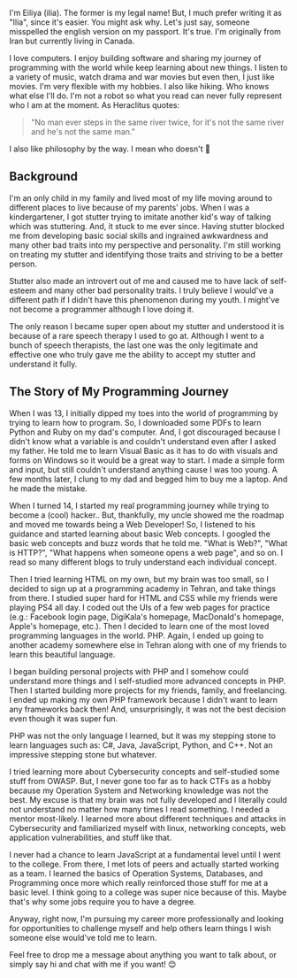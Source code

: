 
I'm Eiliya (ilia). The former is my legal name! But, I much prefer writing it as "Ilia", since it's easier.
You might ask why. Let's just say, someone misspelled the english version on my passport. It's true. I'm originally from
Iran but currently living in Canada.

I love computers. I enjoy building software and sharing my journey of programming with the world while keep
learning about new things. I listen to a variety of music, watch drama and war movies but even then, I just like movies.
I'm very flexible with my hobbies. I also like hiking. Who knows what else I'll do. I'm not a robot so what you read can
never fully represent who I am at the moment. As Heraclitus quotes:

> "No man ever steps in the same river twice, for it's not the same river and he's not the same man."

I also like philosophy by the way. I mean who doesn't 🤗

## Background
I'm an only child in my family and lived most of my life moving around to different places to live because of my parents' jobs.
When I was a kindergartener, I got stutter trying to imitate another kid's way of talking which was stuttering. And,
it stuck to me ever since. Having stutter blocked me from developing basic social skills and ingrained awkwardness and many
other bad traits into my perspective and personality. I'm still working on treating my stutter and identifying those traits and striving
to be a better person.

Stutter also made an introvert out of me and caused me to have lack of self-esteem and many other bad personality traits.
I truly believe I would've a different path if I didn't have this phenomenon during my youth. I might've not become a programmer
although I love doing it.

The only reason I became super open about my stutter and understood it is because of a rare speech therapy I used to go at.
Although I went to a bunch of speech therapists, the last one was the only legitimate and effective one who truly gave me
the ability to accept my stutter and understand it fully.

## The Story of My Programming Journey
When I was 13, I initially dipped my toes into the world of programming by trying to learn how to program. So,
I downloaded some PDFs to learn Python and Ruby on my dad's computer. And, I got discouraged because I didn't know what a variable
is and couldn't understand even after I asked my father. He told me to learn Visual Basic as it has to do with visuals and
forms on Windows so it would be a great way to start. I made a simple form and input, but still couldn't understand anything
cause I was too young. A few months later, I clung to my dad and begged him to buy me a laptop. And he made the mistake.

When I turned 14, I started my real programming journey while trying to become a (cool) hacker.. But, thankfully,
my uncle showed me the roadmap and moved me towards being a Web Developer! So, I listened to his guidance and
started learning about basic Web concepts. I googled the basic web concepts and buzz words that he told me.
"What is Web?", "What is HTTP?", "What happens when someone opens a web page", and so on. I read so many different blogs
to truly understand each individual concept.

Then I tried learning HTML on my own, but my brain was too small, so I decided to sign up at a programming academy in
Tehran, and take things from there. I studied super hard for HTML and CSS while my friends were playing PS4 all day.
I coded out the UIs of a few web pages for practice (e.g.: Facebook login page, DigiKala's homepage, MacDonald's homepage, Apple's homepage, etc.).
Then I decided to learn one of the most loved programming languages in the world. PHP. Again, I ended up going to another academy
somewhere else in Tehran along with one of my friends to learn this beautiful language.

I began building personal projects with PHP and I somehow could understand more things and I self-studied more advanced
concepts in PHP. Then I started building more projects for my friends, family, and freelancing. I ended up making my own
PHP framework because I didn't want to learn any frameworks back then! And, unsurprisingly, it was not the best decision
even though it was super fun.

PHP was not the only language I learned, but it was my stepping stone to learn languages such as: C#, Java, JavaScript,
Python, and C++. Not an impressive stepping stone but whatever.

I tried learning more about Cybersecurity concepts and self-studied some stuff from OWASP. But, I never gone too far as to
hack CTFs as a hobby because my Operation System and Networking knowledge was not the best. My excuse is that my brain
was not fully developed and I literally could not understand no matter how many times I read something. I needed a mentor
most-likely. I learned more about different techniques and attacks in Cybersecurity and familiarized myself with linux,
networking concepts, web application vulnerabilities, and stuff like that.

I never had a chance to learn JavaScript at a fundamental level until I went to the college. From there, I met lots of
peers and actually started working as a team. I learned the basics of Operation Systems, Databases, and Programming once
more which really reinforced those stuff for me at a basic level. I think going to a college was super nice
because of this. Maybe that's why some jobs require you to have a degree.

Anyway, right now, I'm pursuing my career more professionally and looking for opportunities to challenge myself and
help others learn things I wish someone else would've told me to learn.

Feel free to drop me a message about anything you want to talk about, or simply say hi and chat with me if you want! 😊
